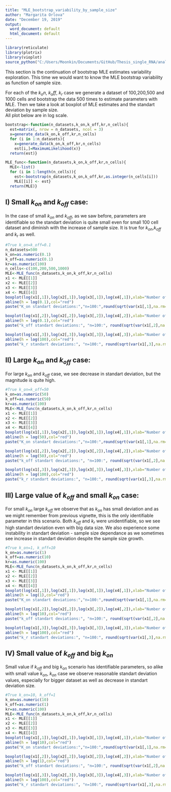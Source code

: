 ```yaml
---
title: "MLE_bootstrap_variability_by_sample_size"
author: "Margarita Orlova"
date: "December 19, 2019"
output:
  word_document: default
  html_document: default
---
```


```r
library(reticulate)
library(plotrix)
library(vioplot)
source_python("C:/Users/Moonkin/Documents/GitHub/Thesis_single_RNA/analysis/MLE.py")
```

This section is the continuation of bootstrap MLE estimates variability exploration. This time we would want to know the MLE bootstrap variability as function of sample size.

For each of the $k_on$, $k_off$, $k_r$ case we generate a dataset of 100,200,500 and 1000 cells and bootstrap the data 500 times to estimate parameters with MLE. Then we take a look at boxplot of MLE estimates and the standart deviation by sample size.  
All plot below are in log scale.

```r
bootstrap<-function(n_datasets,k_on,k_off,kr,n_cells){
  est=matrix(, nrow = n_datasets, ncol = 3)
  x=generate_data(k_on,k_off,kr,n_cells)
  for (i in 1:n_datasets){
    x=generate_data(k_on,k_off,kr,n_cells)
    est[i,]=MaximumLikelihood(x)}
  return(est)}

MLE_func<-function(n_datasets,k_on,k_off,kr,n_cells){
  MLE<-list()
  for (i in 1:length(n_cells)){
    est<-bootstrap(n_datasets,k_on,k_off,kr,as.integer(n_cells[i]))
    MLE[[i]] <- est}
  return(MLE)}
```


## I) Small $k_{on}$ and $k_{off}$ case:

In the case of small $k_{on}$ and $k_{off}$, as we saw before, parameters are identifiable so the standart deviation is quite small even for small 100 cell dataset and diminish with the increase of sample size. It is true for $k_{on}$,$k_{off}$ and $k_{r}$ as well.

```r
#True k_on=k_off=0.1
n_datasets=500
k_on=as.numeric(0.1)
k_off=as.numeric(0.1)
kr=as.numeric(100)
n_cells<-c(100,200,500,1000)
MLE<-MLE_func(n_datasets,k_on,k_off,kr,n_cells)
x1 <- MLE[[1]]
x2 <- MLE[[2]]
x3 <- MLE[[3]]
x4 <- MLE[[4]]
boxplot(log(x1[,1]),log(x2[,1]),log(x3[,1]),log(x4[,1]),xlab="Number of cells",names=c("100", "200","500", "1000"),main="k_on MLE bootstrap, true k_on=0.1")
abline(h = log(0.1),col="red")
paste("K_on standart deviations:","n=100:",round(sqrt(var(x1[,1],na.rm=TRUE)),3), "; n=200:",round(sqrt(var(x2[,1],na.rm=TRUE)),3), "; n=500:", round(sqrt(var(x3[,1],na.rm=TRUE)),3), "; n=1000:",round(sqrt(var(x4[,1],na.rm=TRUE)),3))

boxplot(log(x1[,2]),log(x2[,2]),log(x3[,2]),log(x4[,2]),xlab="Number of cells",names=c("100", "200","500", "1000"),main="k_off MLE bootstrap, true k_off=0.1")
abline(h = log(0.1),col="red")
paste("k_off standart deviations:", "n=100:", round(sqrt(var(x1[,2],na.rm=TRUE)),3), "; n=200:",round(sqrt(var(x2[,2],na.rm=TRUE)),3), "; n=500:", round(sqrt(var(x3[,2],na.rm=TRUE)),3), "; n=1000: ", round(sqrt(var(x4[,2],na.rm=TRUE)),3))

boxplot(log(x1[,3]),log(x2[,3]),log(x3[,3]),log(x4[,3]),xlab="Number of cells",names=c("100", "200","500", "1000"),main="k_r MLE bootstrap, true k_r=100")
abline(h = log(100),col="red")
paste("k_r standart deviations:", "n=100:", round(sqrt(var(x1[,3],na.rm=TRUE)),3), "; n=200:",round(sqrt(var(x2[,3],na.rm=TRUE)),3), "; n=500:", round(sqrt(var(x3[,3],na.rm=TRUE)),3), "n=1000:", round(sqrt(var(x4[,3],na.rm=TRUE)),3))
```


## II) Large $k_{on}$ and $k_{off}$ case: 

For large $k_{on}$ and $k_{off}$ case, we see decrease in standart deviation, but the magnitude is quite high.

```r
#True k_on=k_off=50
k_on=as.numeric(50)
k_off=as.numeric(50)
kr=as.numeric(100)
MLE<-MLE_func(n_datasets,k_on,k_off,kr,n_cells)
x1 <- MLE[[1]]
x2 <- MLE[[2]]
x3 <- MLE[[3]]
x4 <- MLE[[4]]
boxplot(log(x1[,1]),log(x2[,1]),log(x3[,1]),log(x4[,1]),xlab="Number of cells",names=c("100", "200","500", "1000"),main="k_on MLE bootstrap, true k_on=50")
abline(h = log(50),col="red")
paste("K_on standart deviations:","n=100:",round(sqrt(var(x1[,1],na.rm=TRUE)),3), "; n=200:",round(sqrt(var(x2[,1],na.rm=TRUE)),3), "; n=500:", round(sqrt(var(x3[,1],na.rm=TRUE)),3), "; n=1000:",round(sqrt(var(x4[,1],na.rm=TRUE)),3))

boxplot(log(x1[,2]),log(x2[,2]),log(x3[,2]),log(x4[,2]),xlab="Number of cells",names=c("100", "200","500", "1000"),main="k_off MLE bootstrap, true k_off=50")
abline(h = log(50),col="red")
paste("k_off standart deviations:", "n=100:", round(sqrt(var(x1[,2],na.rm=TRUE)),3), "; n=200:",round(sqrt(var(x2[,2],na.rm=TRUE)),3), "; n=500:", round(sqrt(var(x3[,2],na.rm=TRUE)),3), "; n=1000: ", round(sqrt(var(x4[,2],na.rm=TRUE)),3))

boxplot(log(x1[,3]),log(x2[,3]),log(x3[,3]),log(x4[,3]),xlab="Number of cells",names=c("100", "200","500", "1000"),main="k_r MLE bootstrap, true k_r=100")
abline(h = log(100),col="red")
paste("k_r standart deviations:", "n=100:", round(sqrt(var(x1[,3],na.rm=TRUE)),3), "; n=200:",round(sqrt(var(x2[,3],na.rm=TRUE)),3), "; n=500:", round(sqrt(var(x3[,3],na.rm=TRUE)),3), "n=1000:", round(sqrt(var(x4[,3],na.rm=TRUE)),3))
```


## III) Large value of $k_{off}$ and small $k_{on}$ case:

For small $k_{on}$ large $k_{off}$ we observe that as $k_{on}$ has small deviation and as we might remember from previous vignette, this is the only identifiable parameter in this scenario. Both  $k_{off}$ and $k_{r}$ were unidentifiable, so we see high standart deviation even with big data size. We also experience some instability in standart deviation - sample size dependance as we sometimes see increase in standart deviation despite the sample size growth.

```r
#True k_on=1, k_off=10
k_on=as.numeric(1)
k_off=as.numeric(10)
kr=as.numeric(100)
MLE<-MLE_func(n_datasets,k_on,k_off,kr,n_cells)
x1 <- MLE[[1]]
x2 <- MLE[[2]]
x3 <- MLE[[3]]
x4 <- MLE[[4]]
boxplot(log(x1[,1]),log(x2[,1]),log(x3[,1]),log(x4[,1]),xlab="Number of cells",names=c("100", "200","500", "1000"),main="k_on MLE bootstrap, true k_on=1")
abline(h = log(1),col="red")
paste("K_on standart deviations:","n=100:",round(sqrt(var(x1[,1],na.rm=TRUE)),3), "; n=200:",round(sqrt(var(x2[,1],na.rm=TRUE)),3), "; n=500:", round(sqrt(var(x3[,1],na.rm=TRUE)),3), "; n=1000:",round(sqrt(var(x4[,1],na.rm=TRUE)),3))

boxplot(log(x1[,2]),log(x2[,2]),log(x3[,2]),log(x4[,2]),xlab="Number of cells",names=c("100", "200","500", "1000"),main="k_off MLE bootstrap, true k_off=10")
abline(h = log(10),col="red")
paste("k_off standart deviations:", "n=100:", round(sqrt(var(x1[,2],na.rm=TRUE)),3), "; n=200:",round(sqrt(var(x2[,2],na.rm=TRUE)),3), "; n=500:", round(sqrt(var(x3[,2],na.rm=TRUE)),3), "; n=1000: ", round(sqrt(var(x4[,2],na.rm=TRUE)),3))

boxplot(log(x1[,3]),log(x2[,3]),log(x3[,3]),log(x4[,3]),xlab="Number of cells",names=c("100", "200","500", "1000"),main="k_r MLE bootstrap, true k_r=100")
abline(h = log(100),col="red")
paste("k_r standart deviations:", "n=100:", round(sqrt(var(x1[,3],na.rm=TRUE)),3), "; n=200:",round(sqrt(var(x2[,3],na.rm=TRUE)),3), "; n=500:", round(sqrt(var(x3[,3],na.rm=TRUE)),3), "n=1000:", round(sqrt(var(x4[,3],na.rm=TRUE)),3))
```


## IV) Small value of $k_{off}$ and big $k_{on}$

Small value if $k_{off}$ and big $k_{on}$ scenario has identifiable parameters, so alike with small value $k_{on}$, $k_{on}$ case we observe reasonable standart deviation values, especially for bigger dataset as well as decrease in standart deviation size. 

```r
#True k_on=10, k_off=1
k_on=as.numeric(10)
k_off=as.numeric(1)
kr=as.numeric(100)
MLE<-MLE_func(n_datasets,k_on,k_off,kr,n_cells)
x1 <- MLE[[1]]
x2 <- MLE[[2]]
x3 <- MLE[[3]]
x4 <- MLE[[4]]
boxplot(log(x1[,1]),log(x2[,1]),log(x3[,1]),log(x4[,1]),xlab="Number of cells",names=c("100", "200","500", "1000"),main="k_on MLE bootstrap, true k_on=10")
abline(h = log(10),col="red")
paste("K_on standart deviations:","n=100:",round(sqrt(var(x1[,1],na.rm=TRUE)),3), "; n=200:",round(sqrt(var(x2[,1],na.rm=TRUE)),3), "; n=500:", round(sqrt(var(x3[,1],na.rm=TRUE)),3), "; n=1000:",round(sqrt(var(x4[,1],na.rm=TRUE)),3))

boxplot(log(x1[,2]),log(x2[,2]),log(x3[,2]),log(x4[,2]),xlab="Number of cells",names=c("100", "200","500", "1000"),main="k_off MLE bootstrap, true k_off=1")
abline(h = log(1),col="red")
paste("k_off standart deviations:", "n=100:", round(sqrt(var(x1[,2],na.rm=TRUE)),3), "; n=200:",round(sqrt(var(x2[,2],na.rm=TRUE)),3), "; n=500:", round(sqrt(var(x3[,2],na.rm=TRUE)),3), "; n=1000: ", round(sqrt(var(x4[,2],na.rm=TRUE)),3))

boxplot(log(x1[,3]),log(x2[,3]),log(x3[,3]),log(x4[,3]),xlab="Number of cells",names=c("100", "200","500", "1000"),main="k_r MLE bootstrap, true k_r=100")
abline(h = log(100),col="red")
paste("k_r standart deviations:", "n=100:", round(sqrt(var(x1[,3],na.rm=TRUE)),3), "; n=200:",round(sqrt(var(x2[,3],na.rm=TRUE)),3), "; n=500:", round(sqrt(var(x3[,3],na.rm=TRUE)),3), "n=1000:", round(sqrt(var(x4[,3],na.rm=TRUE)),3))

```




